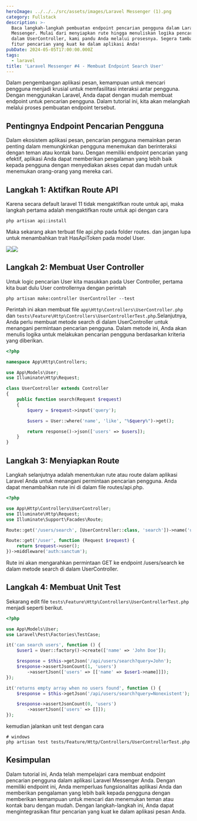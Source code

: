 ```yaml
---
heroImage: ../../../src/assets/images/Laravel Messenger (1).png
category: Fullstack
description: >-
  Baca langkah-langkah pembuatan endpoint pencarian pengguna dalam Laravel
  Messenger. Mulai dari menyiapkan rute hingga menuliskan logika pencarian di
  dalam UserController, kami pandu Anda melalui prosesnya. Segera tambahkan
  fitur pencarian yang kuat ke dalam aplikasi Anda!
pubDate: 2024-05-05T17:00:00.000Z
tags:
  - laravel
title: 'Laravel Messenger #4 - Membuat Endpoint Search User'
---
```


Dalam pengembangan aplikasi pesan, kemampuan untuk mencari pengguna menjadi krusial untuk memfasilitasi interaksi antar pengguna. Dengan menggunakan Laravel, Anda dapat dengan mudah membuat endpoint untuk pencarian pengguna. Dalam tutorial ini, kita akan melangkah melalui proses pembuatan endpoint tersebut.

## Pentingnya Endpoint Pencarian Pengguna

Dalam ekosistem aplikasi pesan, pencarian pengguna memainkan peran penting dalam memungkinkan pengguna menemukan dan berinteraksi dengan teman atau kontak baru. Dengan memiliki endpoint pencarian yang efektif, aplikasi Anda dapat memberikan pengalaman yang lebih baik kepada pengguna dengan menyediakan akses cepat dan mudah untuk menemukan orang-orang yang mereka cari.

## Langkah 1: Aktifkan Route API

Karena secara default laravel 11 tidak mengaktifkan route untuk api, maka langkah pertama adalah mengaktifkan route untuk api dengan cara

```shell
php artisan api:install
```

Maka sekarang akan terbuat file api.php pada folder routes. dan jangan lupa untuk menambahkan trait HasApiToken pada model User.

![](../../../src/assets/images/Screenshot_13.png)![](../../../src/assets/images/Screenshot_14.png)

## Langkah 2: Membuat User Controller

Untuk logic pencarian User kita masukkan pada User Controller, pertama kita buat dulu User controllernya dengan perintah

```shell
php artisan make:controller UserController --test
```

Perintah ini akan membuat file `app\Http\Controllers\UserController.php `dan `tests\Feature\Http\Controllers\UserControllerTest.php`.Selanjutnya, Anda perlu membuat metode search di dalam UserController untuk menangani permintaan pencarian pengguna. Dalam metode ini, Anda akan menulis logika untuk melakukan pencarian pengguna berdasarkan kriteria yang diberikan.

```php
<?php

namespace App\Http\Controllers;

use App\Models\User;
use Illuminate\Http\Request;

class UserController extends Controller
{
    public function search(Request $request)
    {
        $query = $request->input('query');

        $users = User::where('name', 'like', "%$query%")->get();

        return response()->json(['users' => $users]);
    }
}

```

## Langkah 3: Menyiapkan Route

Langkah selanjutnya adalah menentukan rute atau route dalam aplikasi Laravel Anda untuk menangani permintaan pencarian pengguna. Anda dapat menambahkan rute ini di dalam file  routes/api.php.

```php
<?php

use App\Http\Controllers\UserController;
use Illuminate\Http\Request;
use Illuminate\Support\Facades\Route;

Route::get('/users/search', [UserController::class, 'search'])->name('users.search');

Route::get('/user', function (Request $request) {
    return $request->user();
})->middleware('auth:sanctum');

```

Rute ini akan mengarahkan permintaan GET ke endpoint /users/search ke dalam metode search di dalam UserController.

## Langkah 4: Membuat Unit Test

Sekarang edit file `tests\Feature\Http\Controllers\UserControllerTest.php` menjadi seperti berikut.

```php
<?php

use App\Models\User;
use Laravel\Pest\Factories\TestCase;

it('can search users', function () {
    $user1 = User::factory()->create(['name' => 'John Doe']);

    $response = $this->getJson('/api/users/search?query=John');
    $response->assertJsonCount(1, 'users')
        ->assertJson(['users' => [['name' => $user1->name]]]);
});

it('returns empty array when no users found', function () {
    $response = $this->getJson('/api/users/search?query=Nonexistent');

    $response->assertJsonCount(0, 'users')
        ->assertJson(['users' => []]);
});
```

kemudian jalankan unit test dengan cara

```shell
# windows
php artisan test tests/Feature/Http/Controllers/UserControllerTest.php
```

## Kesimpulan

Dalam tutorial ini, Anda telah mempelajari cara membuat endpoint pencarian pengguna dalam aplikasi Laravel Messenger Anda. Dengan memiliki endpoint ini, Anda memperluas fungsionalitas aplikasi Anda dan memberikan pengalaman yang lebih baik kepada pengguna dengan memberikan kemampuan untuk mencari dan menemukan teman atau kontak baru dengan mudah. Dengan langkah-langkah ini, Anda dapat mengintegrasikan fitur pencarian yang kuat ke dalam aplikasi pesan Anda.
